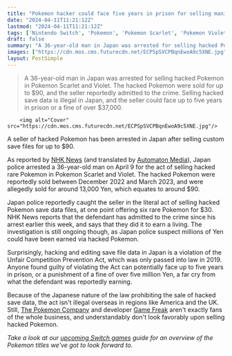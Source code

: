 ```yaml
---
title: "Pokemon hacker could face five years in prison for selling manipulated Scarlet and Violet save data in Japan"
date: "2024-04-11T11:21:12Z"
lastmod: "2024-04-11T11:21:12Z"
tags: ['Nintendo Switch', 'Pokemon', 'Pokemon Scarlet', 'Pokemon Violet', 'Game Freak', 'The Pokemon Company', 'Unfair Competition Prevention Act']
draft: false
summary: "A 36-year-old man in Japan was arrested for selling hacked Pokemon in Pokemon Scarlet and Violet. The hacked Pokemon were sold for up to $90, and the seller reportedly admitted to the crime. Selling hacked save data is illegal in Japan, and the seller could face up to five years in prison or a fine of over $37,000."
images: ["https://cdn.mos.cms.futurecdn.net/ECPSpSVCPBqnEwoA9c5XNE.jpg"]
layout: PostSimple
---
```

> A 36-year-old man in Japan was arrested for selling hacked Pokemon in Pokemon Scarlet and Violet. The hacked Pokemon were sold for up to $90, and the seller reportedly admitted to the crime. Selling hacked save data is illegal in Japan, and the seller could face up to five years in prison or a fine of over $37,000.


        <img alt="Cover" src="https://cdn.mos.cms.futurecdn.net/ECPSpSVCPBqnEwoA9c5XNE.jpg"/>
        
A seller of hacked Pokemon has been arrested in Japan after selling custom save files for up to $90.

As reported by [NHK News](https://www3.nhk.or.jp/lnews/kochi/20240410/8010020207.html) (and translated by [Automaton Media](https://automaton-media.com/en/news/hacked-pokemon-seller-arrested-by-japanese-police/)), Japan police arrested a 36-year-old man on April 9 for the act of selling hacked rare Pokemon in Pokemon Scarlet and Violet. The hacked Pokemon were reportedly sold between December 2022 and March 2023, and were allegedly sold for around 13,000 Yen, which equates to around $90.

Japan police reportedly caught the seller in the literal act of selling hacked Pokemon save data files, at one point offering six rare Pokemon for $30. NHK News reports that the defendant has admitted to the crime since his arrest earlier this week, and says that they did it to earn a living. The investigation is still ongoing though, as Japan police suspect millions of Yen could have been earned via hacked Pokemon.

Surprisingly, hacking and editing save file data in Japan is a violation of the Unfair Competition Prevention Act, which was only passed into law in 2019. Anyone found guilty of violating the Act can potentially face up to five years in prison, or a punishment of a fine of over five million Yen, a far cry from what the defendant was reportedly earning.

Because of the Japanese nature of the law prohibiting the sale of hacked save data, the act isn't illegal overseas in regions like America and the UK. Still, [The Pokemon Company](https://www.gamesradar.com/uk/tag/the-pokemon-company/) and developer [Game Freak](https://www.gamesradar.com/uk/tag/game-freak/) aren't exactly fans of the whole business, and understandably don't look favorably upon selling hacked Pokemon.

*Take a look at our *[<em>upcoming Switch games</em>](https://www.gamesradar.com/upcoming-nintendo-switch-games/)* guide for an overview of the Pokemon titles we've got to look forward to.*
        